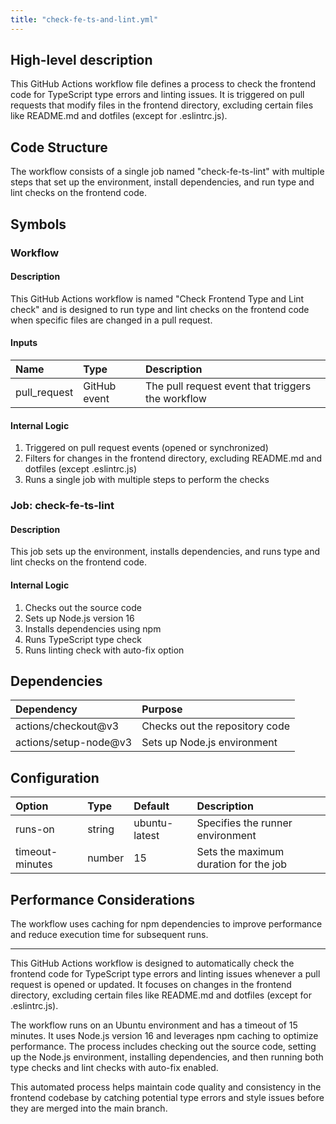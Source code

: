 ```yaml
---
title: "check-fe-ts-and-lint.yml"
---
```


## High-level description
This GitHub Actions workflow file defines a process to check the frontend code for TypeScript type errors and linting issues. It is triggered on pull requests that modify files in the frontend directory, excluding certain files like README.md and dotfiles (except for .eslintrc.js).

## Code Structure
The workflow consists of a single job named "check-fe-ts-lint" with multiple steps that set up the environment, install dependencies, and run type and lint checks on the frontend code.

## Symbols

### Workflow
#### Description
This GitHub Actions workflow is named "Check Frontend Type and Lint check" and is designed to run type and lint checks on the frontend code when specific files are changed in a pull request.

#### Inputs
| Name | Type | Description |
|:-----|:-----|:------------|
| pull_request | GitHub event | The pull request event that triggers the workflow |

#### Internal Logic
1. Triggered on pull request events (opened or synchronized)
2. Filters for changes in the frontend directory, excluding README.md and dotfiles (except .eslintrc.js)
3. Runs a single job with multiple steps to perform the checks

### Job: check-fe-ts-lint
#### Description
This job sets up the environment, installs dependencies, and runs type and lint checks on the frontend code.

#### Internal Logic
1. Checks out the source code
2. Sets up Node.js version 16
3. Installs dependencies using npm
4. Runs TypeScript type check
5. Runs linting check with auto-fix option

## Dependencies
| Dependency | Purpose |
|:-----------|:--------|
| actions/checkout@v3 | Checks out the repository code |
| actions/setup-node@v3 | Sets up Node.js environment |

## Configuration
| Option | Type | Default | Description |
|:-------|:-----|:--------|:------------|
| runs-on | string | ubuntu-latest | Specifies the runner environment |
| timeout-minutes | number | 15 | Sets the maximum duration for the job |

## Performance Considerations
The workflow uses caching for npm dependencies to improve performance and reduce execution time for subsequent runs.

___

This GitHub Actions workflow is designed to automatically check the frontend code for TypeScript type errors and linting issues whenever a pull request is opened or updated. It focuses on changes in the frontend directory, excluding certain files like README.md and dotfiles (except for .eslintrc.js). 

The workflow runs on an Ubuntu environment and has a timeout of 15 minutes. It uses Node.js version 16 and leverages npm caching to optimize performance. The process includes checking out the source code, setting up the Node.js environment, installing dependencies, and then running both type checks and lint checks with auto-fix enabled.

This automated process helps maintain code quality and consistency in the frontend codebase by catching potential type errors and style issues before they are merged into the main branch.